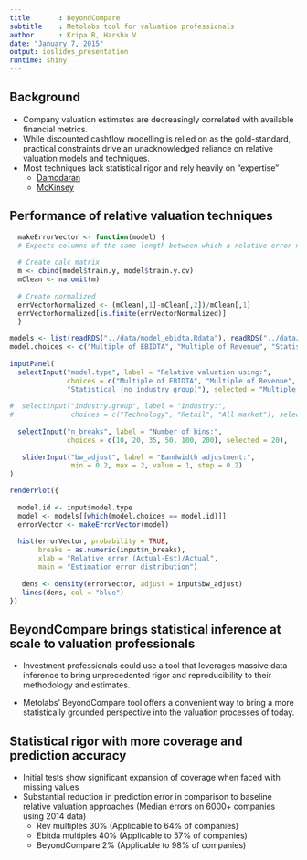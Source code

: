 ```yaml
---
title       : BeyondCompare
subtitle    : Metolabs tool for valuation professionals
author      : Kripa R, Harsha V
date: "January 7, 2015"
output: ioslides_presentation
runtime: shiny
---
```


## Background

* Company valuation estimates are decreasingly correlated with available financial metrics. 
* While discounted cashflow modelling is relied on as the gold-standard, practical constraints drive an unacknowledged reliance on relative valuation models and techniques. 
* Most techniques lack statistical rigor and rely heavily on “expertise”
    * [Damodaran](http://people.stern.nyu.edu/adamodar/pdfiles/papers/valuesurvey.pdf)
    * [McKinsey](http://www.mckinsey.com/insights/corporate_finance/the_right_role_for_multiples_in_valuation)

## Performance of relative valuation techniques

```r

  makeErrorVector <- function(model) {
  # Expects columns of the same length between which a relative error normalized to y is calculated
  
  # Create calc matrix
  m <- cbind(model$train.y, model$train.y.cv)
  mClean <- na.omit(m)
  
  # Create normalized 
  errVectorNormalized <- (mClean[,1]-mClean[,2])/mClean[,1]
  errVectorNormalized[is.finite(errVectorNormalized)]
  }

models <- list(readRDS("../data/model_ebidta.Rdata"), readRDS("../data/model_revenues.Rdata"), readRDS("../data/model_rf.Rdata"))
model.choices <- c("Multiple of EBIDTA", "Multiple of Revenue", "Statistical (no industry group)")
        
inputPanel(
  selectInput("model.type", label = "Relative valuation using:",
              choices = c("Multiple of EBIDTA", "Multiple of Revenue", 
              "Statistical (no industry group)"), selected = "Multiple of EBIDTA"),
  
#  selectInput("industry.group", label = "Industry:",
#              choices = c("Technology", "Retail", "All market"), selected = "All market")
  
  selectInput("n_breaks", label = "Number of bins:",
              choices = c(10, 20, 35, 50, 100, 200), selected = 20),
  
   sliderInput("bw_adjust", label = "Bandwidth adjustment:",
               min = 0.2, max = 2, value = 1, step = 0.2)
)

renderPlot({
  
  model.id <- input$model.type
  model <- models[[which(model.choices == model.id)]]
  errorVector <- makeErrorVector(model)
  
  hist(errorVector, probability = TRUE, 
       breaks = as.numeric(input$n_breaks),
       xlab = "Relative error (Actual-Est)/Actual", 
       main = "Estimation error distribution")
  
   dens <- density(errorVector, adjust = input$bw_adjust)
   lines(dens, col = "blue")
})
```


## BeyondCompare brings statistical inference at scale to valuation professionals

* Investment professionals could use a tool that leverages massive data inference to bring unprecedented rigor and reproducibility to their methodology and estimates.

* Metolabs’ BeyondCompare tool offers a convenient way to bring a more statistically grounded perspective into the valuation processes of today. 



## Statistical rigor with more coverage and prediction accuracy

* Initial tests show significant expansion of coverage when faced with missing values
* Substantial reduction in prediction error in comparison to baseline relative valuation approaches (Median errors on 6000+ companies using 2014 data)
    * Rev multiples 30% (Applicable to 64% of companies)
    * Ebitda multiples 40% (Applicable to 57% of companies)
    * BeyondCompare 2% (Applicable to 98% of companies)
